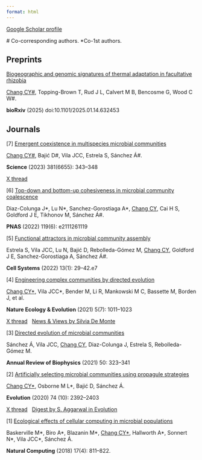 ```yaml
--- 
format: html
---
```



[Google Scholar profile](https://scholar.google.com/citations?user=g273Ts8AAAAJ&hl=en)

\# Co-corresponding authors.  *Co-1st authors.   

## Preprints

::: {.pub-card}
[Biogeographic and genomic signatures of thermal adaptation in facultative rhizobia](https://www.biorxiv.org/content/10.1101/2025.01.14.632453v2)

<u>Chang CY\#</u>, Topping-Brown T, Rud J L, Calvert M B, Bencosme G, Wood C W\#.  

**bioRxiv** (2025) doi:10.1101/2025.01.14.632453
:::

## Journals


::: {.pub-card}
[7] [Emergent coexistence in multispecies microbial communities](https://doi.org/10.1126/science.adg8463)  

<u>Chang CY\#</u>, Bajić D\#, Vila JCC, Estrela S, Sánchez Á\#.  

**Science** (2023) 381(6655): 343–348

[X thread](https://x.com/changyu_chang/status/1528148925722550272)
:::


::: {.pub-card}
[6] [Top-down and bottom-up cohesiveness in microbial community coalescence](https://doi.org/10.1073/pnas.2111261119)  

Diaz-Colunga J\*, Lu N\*, Sanchez-Gorostiaga A\*, <u>Chang CY</u>, Cai H S, Goldford J E, Tikhonov M, Sánchez Á\#.  

**PNAS** (2022) 119(6): e2111261119
:::

::: {.pub-card}
[5] [Functional attractors in microbial community assembly](https://doi.org/10.1016/j.cels.2021.11.005)  

Estrela S, Vila JCC, Lu N, Bajić D, Rebolleda-Gómez M, <u>Chang CY</u>, Goldford J E, Sanchez-Gorostiaga A, Sánchez Á\#.  

**Cell Systems** (2022) 13(1): 29–42.e7
:::

::: {.pub-card}
[4] [Engineering complex communities by directed evolution](https://doi.org/10.1038/s41559-021-01472-z)  

<u>Chang CY\*</u>, Vila JCC\*, Bender M, Li R, Mankowski M C, Bassette M, Borden J, et al.  

**Nature Ecology & Evolution** (2021) 5(7): 1011–1023

[X thread](https://x.com/changyu_chang/status/1287374313096712192) &nbsp; [News & Views by Silvia De Monte](https://www.nature.com/articles/s41559-021-01467-3)
:::

::: {.pub-card}
[3] [Directed evolution of microbial communities](https://doi.org/10.1146/annurev-biophys-101220-114453)  

Sánchez Á, Vila JCC, <u>Chang CY</u>, Diaz-Colunga J, Estrela S, Rebolleda-Gómez M.  

**Annual Review of Biophysics** (2021) 50: 323–341
:::

::: {.pub-card}
[2] [Artificially selecting microbial communities using propagule strategies](https://doi.org/10.1101/2020.05.01.066282)

<u>Chang CY\*</u>, Osborne M L\*, Bajić D, Sánchez Á.

**Evolution**  (2020) 74 (10): 2392–2403


[X thread](https://x.com/changyu_chang/status/1303466860101296129) &nbsp; [Digest by S. Aggarwal in Evolution](https://onlinelibrary.wiley.com/doi/full/10.1111/evo.14123?af=R)
:::

::: {.pub-card}
[1] [Ecological effects of cellular computing in microbial populations](https://doi.org/10.1007/s11047-018-9688-5)

Baskerville M\*, Biro A\*, Blazanin M\*, <u>Chang CY\*</u>, Hallworth A\*, Sonnert N\*, Vila JCC\*, Sánchez Á. 

**Natural Computing** (2018) 17(4): 811–822.
:::